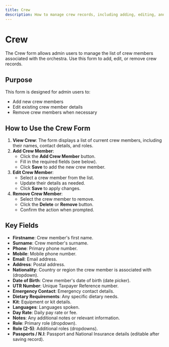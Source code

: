 ```yaml
---
title: Crew
description: How to manage crew records, including adding, editing, and removing crew entries.
---
```


# Crew

The Crew form allows admin users to manage the list of crew members associated with the orchestra. Use this form to add, edit, or remove crew records.

## Purpose
This form is designed for admin users to:
- Add new crew members
- Edit existing crew member details
- Remove crew members when necessary

## How to Use the Crew Form

1. **View Crew**: The form displays a list of current crew members, including their names, contact details, and roles.
2. **Add Crew Member**:
   - Click the **Add Crew Member** button.
   - Fill in the required fields (see below).
   - Click **Save** to add the new crew member.
3. **Edit Crew Member**:
   - Select a crew member from the list.
   - Update their details as needed.
   - Click **Save** to apply changes.
4. **Remove Crew Member**:
   - Select the crew member to remove.
   - Click the **Delete** or **Remove** button.
   - Confirm the action when prompted.

## Key Fields
- **Firstname**: Crew member's first name.
- **Surname**: Crew member's surname.
- **Phone**: Primary phone number.
- **Mobile**: Mobile phone number.
- **Email**: Email address.
- **Address**: Postal address.
- **Nationality**: Country or region the crew member is associated with (dropdown).
- **Date of Birth**: Crew member's date of birth (date picker).
- **UTR Number**: Unique Taxpayer Reference number.
- **Emergency Contact**: Emergency contact details.
- **Dietary Requirements**: Any specific dietary needs.
- **Kit**: Equipment or kit details.
- **Languages**: Languages spoken.
- **Day Rate**: Daily pay rate or fee.
- **Notes**: Any additional notes or relevant information.
- **Role**: Primary role (dropdown).
- **Role (2-5)**: Additional roles (dropdowns).
- **Passports / N.I**: Passport and National Insurance details (editable after saving record).
